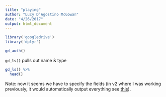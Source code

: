 ```yaml
---
title: "playing"
author: "Lucy D’Agostino McGowan"
date: "4/26/2017"
output: html_document
---
```


```r
library('googledrive')
library('dplyr')
```


```r
gd_auth() 
```

`gd_ls()` pulls out name & type
```r
gd_ls() %>% 
  head()
```


Note: now it seems we have to specify the fields (in v2 where I was working previously, it would automatically output everything see [this](https://developers.google.com/drive/v3/web/migration)).

